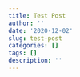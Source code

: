 ```yaml
---
title: Test Post
author: ''
date: '2020-12-02'
slug: test-post
categories: []
tags: []
description: ''
---
```

